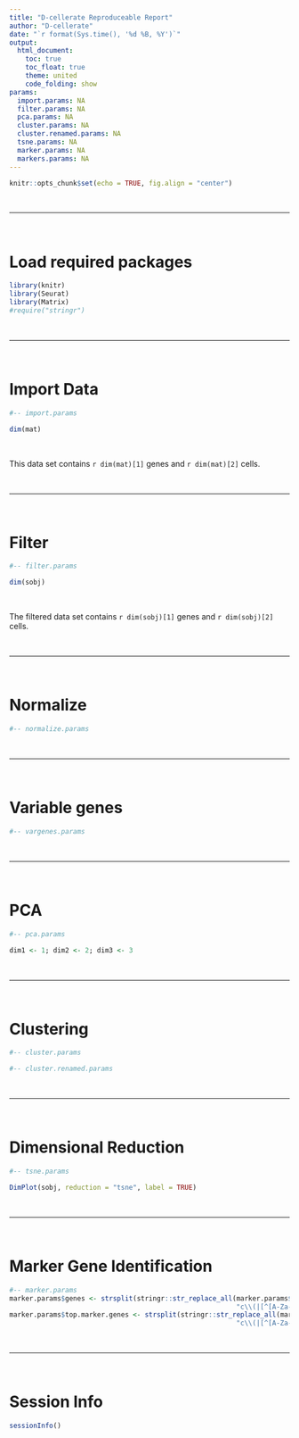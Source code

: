 ```yaml
---
title: "D-cellerate Reproduceable Report"
author: "D-cellerate"
date: "`r format(Sys.time(), '%d %B, %Y')`"
output: 
  html_document:
    toc: true
    toc_float: true
    theme: united
    code_folding: show
params:
  import.params: NA
  filter.params: NA
  pca.params: NA
  cluster.params: NA
  cluster.renamed.params: NA
  tsne.params: NA
  marker.params: NA
  markers.params: NA
---
```


```r
knitr::opts_chunk$set(echo = TRUE, fig.align = "center")
```

<br>

---

<br>

# Load required packages

```r
library(knitr)
library(Seurat)
library(Matrix)
#require("stringr")
```

<br>

---

<br>

# Import Data

```r
#-- import.params
```

<!-- #import.fun -->

```r
dim(mat)
```

<br>

This data set contains `r dim(mat)[1]` genes and `r dim(mat)[2]` cells. <!-- aggs -->

<br>

---

<br>

# Filter

```r
#-- filter.params
```

<!-- #filter.fun -->

```r
dim(sobj)
```


<br> <!-- aggs --> 

The filtered data set contains `r dim(sobj)[1]` genes and `r dim(sobj)[2]` cells. <!-- aggs -->

<!-- #barcode.plot.fun -->

<!-- #violin.plot.fun -->

<!-- aggs -->

<br>

---

<br>

# Normalize

```r
#-- normalize.params
```

<!-- #normalize.fun -->

<!-- #normalize.histogram.fun -->

<br>

---

<br>

# Variable genes

```r
#-- vargenes.params
```

<!-- #vargenes.fun -->

<!-- #vargenes.plot.fun -->

<br>

---

<br>

# PCA

```r
#-- pca.params
```

<!-- #scale.fun -->

<!-- #pca.fun -->

<!-- #pca.scree.plot.fun -->

```r
dim1 <- 1; dim2 <- 2; dim3 <- 3
```

<!-- #pca.plot.fun -->

<br>

---

<br>

# Clustering

<!-- aggs -->

```r
#-- cluster.params
```

<!-- #cluster.fun -->

```r
#-- cluster.renamed.params
```

<!-- #cluster.renamed.fun -->


<br>

---

<br>

# Dimensional Reduction

```r
#-- tsne.params
```

<!-- #tsne.fun -->

```r
DimPlot(sobj, reduction = "tsne", label = TRUE)
```


<!-- plot.tsne.fun -->

<!-- aggs -->

<br>

---

<br>

# Marker Gene Identification

```r
#-- marker.params
marker.params$genes <- strsplit(stringr::str_replace_all(marker.params$genes, 
                                                         "c\\(|[^[A-Za-z0-9,]]", ""), ",")[[1]] # parse genes 
marker.params$top.marker.genes <- strsplit(stringr::str_replace_all(marker.params$top.marker.genes, 
                                                         "c\\(|[^[A-Za-z0-9,-]]", ""), ",")[[1]] # parse genes 
```

<!-- #top.markers.fun -->

<!-- #marker.plot.fun -->

<br>

---

<br>

# Session Info

```r
sessionInfo()
```



